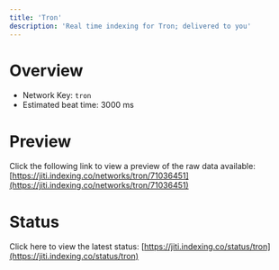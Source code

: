 ```yaml
---
title: 'Tron'
description: 'Real time indexing for Tron; delivered to you'
---
```


# Overview
- Network Key: `tron`
- Estimated beat time: 3000 ms

# Preview
Click the following link to view a preview of the raw data available: [https://jiti.indexing.co/networks/tron/71036451](https://jiti.indexing.co/networks/tron/71036451)

# Status
Click here to view the latest status: [https://jiti.indexing.co/status/tron](https://jiti.indexing.co/status/tron)
